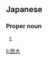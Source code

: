==Japanese==
{{ja-kanjitab|こう|た}}

===Proper noun===
{{ja-pos|proper|こうた}}

# {{given name|male|lang=ja|sort=こうた}}

[[li:昂大]]